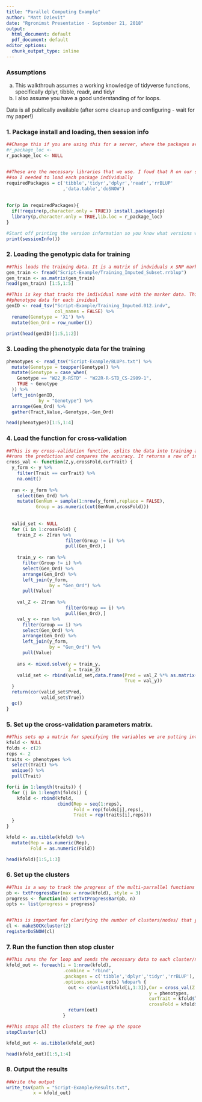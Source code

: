 ---
title: "Parallel Computing Example"
author: "Matt Dzievit"
date: "Rgronimst Presentation - September 21, 2018"
output:
  html_document: default
  pdf_document: default
editor_options:
  chunk_output_type: inline
---

### Assumptions
a. This walkthrouh assumes a working knowledge of tidyverse functions, specifically dplyr, tibble, readr, and tidyr
b. I also assume you have a good understanding of for loops.

Data is all publically available (after some cleanup and configuring - wait for my paper!)

### 1. Package install and loading, then session info
```{r, Package install and loading, session info}
##Change this if you are using this for a server, where the packages are installed on your command line
#r_package_loc <- 
r_package_loc <- NULL


##These are the necessary libraries that we use. I foud that R on our server didn't like the library(tidyverse), 
##so I needed to load each package individually
requiredPackages = c('tibble','tidyr','dplyr','readr','rrBLUP'
                     ,'data.table','doSNOW')
                       
                       
for(p in requiredPackages){
  if(!require(p,character.only = TRUE)) install.packages(p)
  library(p,character.only = TRUE,lib.loc = r_package_loc)
}

#Start off printing the version information so you know what versions were used to generate the results
print(sessionInfo())
```

### 2. Loading the genotypic data for training
```{r,Load training genotype data}
##This loads the training data. It is a matrix of indviduals x SNP markers
gen_train <- fread("Script-Example/Training_Imputed_Subset.rrblup")
gen_train <- as.matrix(gen_train)
head(gen_train) [1:5,1:5]

##This is key that tracks the individual name with the marker data. This is important for tracking the
##phenotype data for each invidual
genID <- read_tsv("Script-Example/Training_Imputed.012.indv",
                  col_names = FALSE) %>% 
  rename(Genotype = 'X1') %>% 
  mutate(Gen_Ord = row_number())

print(head(genID)[1:5,1:2])

```

### 3. Loading the phenotypic data for the training
```{r, Load phenotypic data}
phenotypes <- read_tsv("Script-Example/BLUPs.txt") %>% 
  mutate(Genotype = toupper(Genotype)) %>% 
  mutate(Genotype = case_when(
    Genotype == "W22_R-RSTD" ~ "W22R-R-STD_CS-2909-1",
    TRUE ~ Genotype
  )) %>% 
  left_join(genID,
            by = "Genotype") %>% 
  arrange(Gen_Ord) %>% 
  gather(Trait,Value,-Genotype,-Gen_Ord)

head(phenotypes)[1:5,1:4]
```


### 4. Load the function for cross-validation

```{r, Load cross-validation function}
##This is my cross-validation function, splits the data into training and validation data and then
##runs the prediction and compares the accuracy. It returns a row of information
cross_val <- function(Z,y,crossFold,curTrait) {
  y_form <- y %>%
    filter(Trait == curTrait) %>% 
    na.omit()
  
  ran <- y_form %>% 
    select(Gen_Ord) %>% 
    mutate(GenNum = sample(1:nrow(y_form),replace = FALSE),
           Group = as.numeric(cut(GenNum,crossFold)))
    
  
  valid_set <- NULL
  for (i in 1:crossFold) {
    train_Z <- Z[ran %>% 
                      filter(Group != i) %>% 
                      pull(Gen_Ord),]
    
    train_y <- ran %>%
      filter(Group != i) %>% 
      select(Gen_Ord) %>%
      arrange(Gen_Ord) %>% 
      left_join(y_form,
                by = "Gen_Ord") %>% 
      pull(Value)
    
    val_Z <- Z[ran %>% 
                      filter(Group == i) %>% 
                      pull(Gen_Ord),]
    val_y <- ran %>%
      filter(Group == i) %>% 
      select(Gen_Ord) %>%
      arrange(Gen_Ord) %>% 
      left_join(y_form,
                by = "Gen_Ord") %>% 
      pull(Value)
    
    ans <- mixed.solve(y = train_y,
                       Z = train_Z)
    valid_set <- rbind(valid_set,data.frame(Pred = val_Z %*% as.matrix(ans$u) + as.vector(ans$beta),
                                            True = val_y)) 
  }
  return(cor(valid_set$Pred,
             valid_set$True))
  gc()
}
```

### 5. Set up the cross-validation parameters matrix.
```{r, Cross-validation parameters}
##This sets up a matrix for specifying the variables we are putting into the function
kfold <- NULL 
folds <- c(2)
reps <- 2
traits <- phenotypes %>% 
  select(Trait) %>%
  unique() %>%
  pull(Trait)

for(i in 1:length(traits)) {
  for (j in 1:length(folds)) {
    kfold <- rbind(kfold,
                   cbind(Rep = seq(1:reps),
                         Fold = rep(folds[j],reps),
                         Trait = rep(traits[i],reps)))
  }
}

kfold <- as.tibble(kfold) %>% 
  mutate(Rep = as.numeric(Rep),
         Fold = as.numeric(Fold))

head(kfold)[1:5,1:3]
```


### 6. Set up the clusters
```{r, Cluster setup}
##This is a way to track the progress of the multi-parrallel functions
pb <- txtProgressBar(max = nrow(kfold), style = 3)
progress <- function(n) setTxtProgressBar(pb, n)
opts <- list(progress = progress)


##This is important for clarifying the number of clusters/nodes/ that you are running
cl <- makeSOCKcluster(2)
registerDoSNOW(cl)
```


### 7. Run the function then stop cluster
```{r, Run function and stop cluster}
##This runs the for loop and sends the necessary data to each cluster/node
kfold_out <- foreach(i = 1:nrow(kfold),
                     .combine = 'rbind',
                     .packages = c('tibble','dplyr','tidyr','rrBLUP'),
                     .options.snow = opts) %dopar% {
                       out <- c(unlist(kfold[i,1:3]),Cor = cross_val(Z = gen_train,
                                                     y = phenotypes,
                                                     curTrait = kfold$Trait[i],
                                                     crossFold = kfold$Fold[i]))
                       return(out)
                     }

##This stops all the clusters to free up the space
stopCluster(cl)

kfold_out <- as.tibble(kfold_out)

head(kfold_out)[1:5,1:4]
```

### 8. Output the results
```{r, Output results}
##Write the output
write_tsv(path = "Script-Example/Results.txt",
          x = kfold_out)
```
